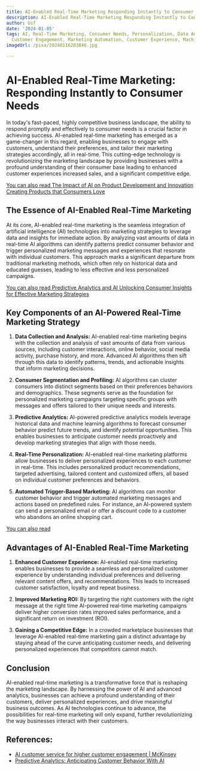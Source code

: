 ```yaml
---
title: AI-Enabled Real-Time Marketing Responding Instantly to Consumer Needs
description: AI-Enabled Real-Time Marketing Responding Instantly to Consumer Needs
author: Usf
date: '2024-01-05'
tags: AI, Real-Time Marketing, Consumer Needs, Personalization, Data Analytics, Automation,
  Customer Engagement, Marketing Automation, Customer Experience, Machine Learning
imageUrl: /pixa/20240116203846.jpg

---
```

# AI-Enabled  Real-Time Marketing: Responding Instantly to Consumer  Needs

In today's fast-paced, highly competitive business landscape, the ability to respond promptly and effectively to consumer needs is a crucial factor in achieving success. AI-enabled  real-time  marketing has emerged  as a game-changer in this regard,  enabling businesses  to engage with customers, understand their  preferences, and  tailor their marketing strategies accordingly, all in real-time. This cutting-edge technology is revolutionizing the marketing landscape by providing businesses with a profound understanding of their consumer base leading to enhanced customer experiences increased  sales, and a significant competitive edge.

[You can  also  read The Impact of AI on Product  Development and Innovation Creating Products that Consumers Love](The%20Impact%20of%20AI%20on%20Product%20Development%20and%20Innovation%20Creating%20Products%20that%20Consumers%20Love)


## The Essence of AI-Enabled Real-Time Marketing

At its core, AI-enabled real-time marketing is the seamless  integration of artificial intelligence (AI) technologies into  marketing strategies to leverage data and insights for immediate action. By analyzing vast  amounts of data  in  real-time  AI algorithms  can identify patterns predict consumer behavior  and trigger personalized marketing messages and experiences that resonate with individual customers. This approach marks a significant departure from traditional marketing  methods, which often  rely on historical data and educated guesses, leading to less effective and  less personalized campaigns.

[You can also read Predictive Analytics and  AI Unlocking Consumer Insights for Effective Marketing Strategies](Predictive%20Analytics%20and%20AI%20Unlocking%20Consumer%20Insights%20for%20Effective%20Marketing%20Strategies)


## Key Components of an AI-Powered Real-Time Marketing Strategy

1. **Data Collection and Analysis:** AI-enabled real-time  marketing begins  with the collection and  analysis of vast  amounts of data  from  various sources, including customer interactions, online behavior, social media activity, purchase history, and more. Advanced AI algorithms then sift through this data to identify patterns, trends, and actionable insights that inform marketing decisions.

2.  **Consumer Segmentation and Profiling:** AI algorithms can  cluster consumers into distinct segments based on  their preferences behaviors and demographics. These segments serve  as the foundation for personalized marketing campaigns targeting specific groups with messages and offers tailored to their unique needs and interests.

3. **Predictive  Analytics:** AI-powered predictive analytics models  leverage historical data and machine learning algorithms to forecast consumer behavior  predict future trends, and identify potential opportunities. This enables businesses to anticipate customer needs proactively and develop marketing  strategies that align with those needs.

4. **Real-Time Personalization:** AI-enabled real-time marketing platforms  allow businesses to deliver personalized experiences to each customer in real-time. This includes personalized product recommendations, targeted advertising, tailored content and customized offers, all based on individual customer  preferences and behaviors.

5. **Automated Trigger-Based Marketing:** AI algorithms can  monitor  customer behavior and trigger automated marketing messages and  actions based on predefined  rules. For instance, an AI-powered  system can send a personalized email or offer a discount code  to a customer who abandons an online shopping cart.

[You can also read ]()


## Advantages of AI-Enabled Real-Time Marketing

1. **Enhanced Customer Experience:** AI-enabled real-time marketing enables businesses to provide a seamless and personalized customer experience by understanding individual preferences and delivering relevant content offers, and recommendations. This leads to increased customer satisfaction,  loyalty and  repeat business.

2. **Improved Marketing ROI:** By  targeting the right customers with the right message at the right time AI-powered real-time marketing campaigns deliver higher conversion rates improved sales performance, and a significant return on investment (ROI).

3. **Gaining  a Competitive  Edge:** In a crowded marketplace  businesses that leverage AI-enabled real-time marketing gain a distinct advantage by  staying ahead of  the curve anticipating customer needs, and  delivering personalized experiences that competitors cannot match.

## Conclusion

AI-enabled real-time marketing is a transformative force that is reshaping the marketing landscape.  By harnessing the power of AI  and advanced analytics, businesses can achieve a profound understanding of their customers, deliver personalized experiences, and drive meaningful business outcomes.  As AI  technologies continue to advance, the possibilities for real-time marketing will  only expand, further revolutionizing the way businesses interact with their customers.

## References:
- [AI customer service for higher customer engagement | McKinsey](https://www.mckinsey.com/capabilities/operations/our-insights/the-next-frontier-of-customer-engagement-ai-enabled-customer-service)
- [Predictive Analytics: Anticipating Customer Behavior With AI](https://pathmonk.com/predictive-analytics-anticipating-customer-behavior-with-ai/)

